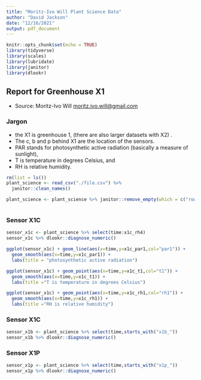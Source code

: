 ```yaml
---
title: "Moritz-Ivo Will Plant Science Data"
author: "David Jackson"
date: "12/16/2021"
output: pdf_document
---
```


```r
knitr::opts_chunk$set(echo = TRUE)
library(tidyverse)
library(scales)
library(lubridate)
library(janitor)
library(dlookr)
```

## Report for Greenhouse X1
* Source: Moritz-Ivo Will <moritz.ivo.will@gmail.com>

### Jargon

* the X1 is greenhouse 1, (there are also larger datasets with X2) . 
* The c, b and p behind X1 are the location of the sensors.
* PAR stands for photosynthetic active radiation (basically a measure of sunlight), 
* T is temperature in degrees Celsius, and 
* RH is relative humidity.

```r
rm(list = ls())
plant_science <- read_csv("./file.csv") %>% 
  janitor::clean_names() 

plant_science <- plant_science %>% janitor::remove_empty(which = c("rows","cols"))
```

```r

```

### Sensor X1C

```r
sensor_x1c <- plant_science %>% select(time:x1c_rh4)
sensor_x1c %>% dlookr::diagnose_numeric()
```


```r
ggplot(sensor_x1c) + geom_line(aes(x=time,y=x1c_par1,col="par1")) +
  geom_smooth(aes(x=time,y=x1c_par1)) +
  labs(title = "photosynthetic active radiation")

ggplot(sensor_x1c) + geom_point(aes(x=time,y=x1c_t1,col="t1")) +
  geom_smooth(aes(x=time,y=x1c_t1)) +
  labs(title ="T is temperature in degrees Celsius") 

ggplot(sensor_x1c) + geom_point(aes(x=time,y=x1c_rh1,col="rh1")) +
  geom_smooth(aes(x=time,y=x1c_rh1)) +
  labs(title ="RH is relative humidity") 

```

### Sensor X1C

```r
sensor_x1b <- plant_science %>% select(time,starts_with("x1b_"))
sensor_x1b %>% dlookr::diagnose_numeric()
```

### Sensor X1P

```r
sensor_x1p <- plant_science %>% select(time,starts_with("x1p_"))
sensor_x1p %>% dlookr::diagnose_numeric()
```